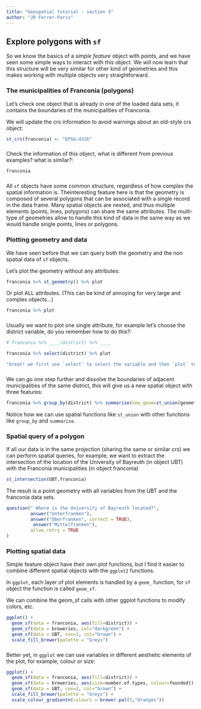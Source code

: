 ```yaml
---
title: "Geospatial tutorial - section 3"
author: "JR Ferrer-Paris"
---
```

## Explore polygons with `sf`

So we know the basics of a _simple feature_ object with points, and we have seen some simple ways to interact with this object.  We will now learn that this structure will be very similar for other kind of geometries and this makes working with multiple objects very straightforward.

### The municipalities of Franconia (polygons)

Let's check one object that is already in one of the loaded data sets, it contains the boundaries of the municipalities of Franconia.

We will update the crs information to avoid warnings about an old-style crs object:

```r
st_crs(franconia) <- "EPSG:4326"
```

###

Check the information of this object, what is different from previous examples? what is similar?:

```r
franconia
```

###

All `sf` objects have some common structure, regardless of how complex the spatial information is. Theinteresting feature here is that the geometry is composed of several polygons that can be associated with a single record in the data frame. Many spatial objects are nested, and thus multiple elements (points, lines, polygons) can share the same attributes. The _multi_-type of geometries allow to handle this kind of data in the same way as we would handle single points, lines or polygons.

### Plotting geometry and data

We have seen before that we can query both the geometry and the non spatial data of `sf` objects.

Let's plot the geometry without any attributes:

```r
franconia %>% st_geometry() %>% plot
```

Or plot ALL attributes. (This can be kind of annoying for very large and complex objects...)

```r
franconia %>% plot
```

###

Usually we want to plot one single attribute, for example let's choose the district variable, do you remember how to do this?:
```r
# franconia %>% ____(district) %>% ____
```


```r
franconia %>% select(district) %>% plot
```

```r
"Great! we first use `select` to select the variable and then `plot` to call the default plot function for `sf` objects"
```

###

We can go one step further and dissolve the boundaries of adjacent municipalities of the same district, this will give us a new spatial object with three features:

```r
franconia %>% group_by(district) %>% summarise(new_geom=st_union(geometry)) %>% plot
```

Notice how we can use spatial functions like `st_union` with other functions like `group_by` and `summarise`.

### Spatial query of a polygon

If all our data is in the same projection (sharing the same or similar _crs_) we can perform spatial queries, for example, we want to extract the intersection of the location of the University of Bayreuth (in object UBT) with the Franconia municipalities (in object franconia)

```r
st_intersection(UBT,franconia)
```

The result is a point geometry with all variables from the UBT and the franconia data sets.

```r
question(" Where is the University of Bayreuth located?",
         answer("Unterfranken"),
         answer("Oberfranken", correct = TRUE),
          answer("Mittelfranken"),
         allow_retry = TRUE
)
```

### Plotting spatial data

Simple feature object have their own plot functions, but I find it easier to combine different spatial objects with the `ggplot2` functions.

In `ggplot`, each layer of plot elements is handled by a `geom_` function, for `sf` object the function is called `geom_sf`.

We can combine the geom_sf calls with other ggplot functions to modify colors, etc.

```r
ggplot() +
  geom_sf(data = franconia, aes(fill=district)) +
  geom_sf(data = breweries, col="darkgreen") +
  geom_sf(data = UBT, cex=2, col="brown") +
  scale_fill_brewer(palette = "Greys")
```

###

Better yet, in `ggplot` we can use variables in different aesthetic elements of the plot, for example, colour or size:


```r
ggplot() +
  geom_sf(data = franconia, aes(fill=district)) +
  geom_sf(data = breweries, aes(size=number.of.types, colour=founded)) +
  geom_sf(data = UBT, cex=2, col="brown") +
  scale_fill_brewer(palette = "Greys") +
  scale_colour_gradientn(colours = brewer.pal(5,"Oranges"))
```
